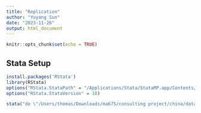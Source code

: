 ```yaml
---
title: "Replication"
author: "Yuyang Sun"
date: "2023-11-26"
output: html_document
---
```


```r
knitr::opts_chunk$set(echo = TRUE)
```

## Stata Setup

```r
install.packages('RStata')
library(RStata)
options("RStata.StataPath" = "/Applications/Stata/StataMP.app/Contents/MacOS/stata-mp")
options("RStata.StataVersion" = 18)
```

```r
stata("do \"/Users/thomas/Downloads/ma675/consulting project/china/data/DO14_main_analyses.do\"", echo = TRUE)

```

